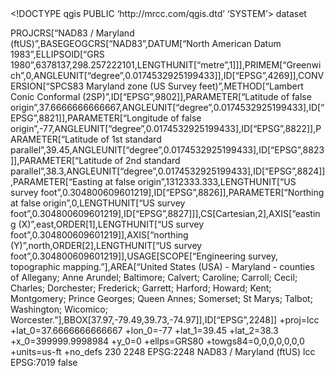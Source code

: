 <!DOCTYPE qgis PUBLIC 'http://mrcc.com/qgis.dtd' 'SYSTEM'>
<qgis version="3.28.0-Firenze">
  <identifier></identifier>
  <parentidentifier></parentidentifier>
  <language></language>
  <type>dataset</type>
  <title></title>
  <abstract></abstract>
  <links/>
  <fees></fees>
  <encoding></encoding>
  <crs>
    <spatialrefsys nativeFormat="Wkt">
      <wkt>PROJCRS["NAD83 / Maryland (ftUS)",BASEGEOGCRS["NAD83",DATUM["North American Datum 1983",ELLIPSOID["GRS 1980",6378137,298.257222101,LENGTHUNIT["metre",1]]],PRIMEM["Greenwich",0,ANGLEUNIT["degree",0.0174532925199433]],ID["EPSG",4269]],CONVERSION["SPCS83 Maryland zone (US Survey feet)",METHOD["Lambert Conic Conformal (2SP)",ID["EPSG",9802]],PARAMETER["Latitude of false origin",37.6666666666667,ANGLEUNIT["degree",0.0174532925199433],ID["EPSG",8821]],PARAMETER["Longitude of false origin",-77,ANGLEUNIT["degree",0.0174532925199433],ID["EPSG",8822]],PARAMETER["Latitude of 1st standard parallel",39.45,ANGLEUNIT["degree",0.0174532925199433],ID["EPSG",8823]],PARAMETER["Latitude of 2nd standard parallel",38.3,ANGLEUNIT["degree",0.0174532925199433],ID["EPSG",8824]],PARAMETER["Easting at false origin",1312333.333,LENGTHUNIT["US survey foot",0.304800609601219],ID["EPSG",8826]],PARAMETER["Northing at false origin",0,LENGTHUNIT["US survey foot",0.304800609601219],ID["EPSG",8827]]],CS[Cartesian,2],AXIS["easting (X)",east,ORDER[1],LENGTHUNIT["US survey foot",0.304800609601219]],AXIS["northing (Y)",north,ORDER[2],LENGTHUNIT["US survey foot",0.304800609601219]],USAGE[SCOPE["Engineering survey, topographic mapping."],AREA["United States (USA) - Maryland - counties of Allegany; Anne Arundel; Baltimore; Calvert; Caroline; Carroll; Cecil; Charles; Dorchester; Frederick; Garrett; Harford; Howard; Kent; Montgomery; Prince Georges; Queen Annes; Somerset; St Marys; Talbot; Washington; Wicomico; Worcester."],BBOX[37.97,-79.49,39.73,-74.97]],ID["EPSG",2248]]</wkt>
      <proj4>+proj=lcc +lat_0=37.6666666666667 +lon_0=-77 +lat_1=39.45 +lat_2=38.3 +x_0=399999.9998984 +y_0=0 +ellps=GRS80 +towgs84=0,0,0,0,0,0,0 +units=us-ft +no_defs</proj4>
      <srsid>230</srsid>
      <srid>2248</srid>
      <authid>EPSG:2248</authid>
      <description>NAD83 / Maryland (ftUS)</description>
      <projectionacronym>lcc</projectionacronym>
      <ellipsoidacronym>EPSG:7019</ellipsoidacronym>
      <geographicflag>false</geographicflag>
    </spatialrefsys>
  </crs>
  <extent/>
</qgis>
